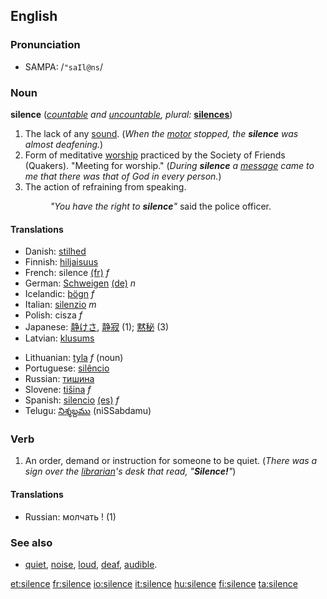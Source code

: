 ==English==

{{rank|regard|married|slowly|702|silence|afterwards|horses|wonder}}

===Pronunciation===
*SAMPA: /<tt>"saIl@ns</tt>/

===Noun===
'''silence'''  (''[[countable]] and [[uncountable]], plural:'' '''[[silences]]''')

# The lack of any [[sound]].  (''When the [[motor]] stopped, the '''silence''' was almost deafening.'')
# Form of meditative [[worship]] practiced by the Society of Friends (Quakers). "Meeting for worship." (''During '''silence''' a [[message]] came to me that there was that of God in every person.'')
# The action of refraining from speaking.
#:''"You have the right to '''silence'''"'' said the police officer.

====Translations====
{{top}}
*Danish: [[stilhed]]
*Finnish: [[hiljaisuus]]
*French: silence [[:fr:silence|(fr)]] ''f''
*German: [[Schweigen]] [[:de:Schweigen|(de)]] ''n''
*Icelandic: [[þögn]] ''f'' 
*Italian: [[silenzio]] ''m''
*Polish: cisza ''f''
*Japanese: [[静けさ]], [[静寂]] (1); [[黙秘]] (3)
*Latvian: [[klusums]] {{m}}
{{mid}}
*Lithuanian: [[tyla]] ''f'' (noun)
*Portuguese: [[silêncio]]
*Russian: [[тишина]] 
*Slovene: [[tišina]] ''f''
*Spanish: [[silencio]] [[:es:silencio|(es)]] ''f''
*Telugu: [[నిశ్శబ్దము]] (niSSabdamu)
{{bottom}}

===Verb===
{{en-infl-reg-other-e|silenc|e}}

# An order, demand or instruction for someone to be quiet.  (''There was a sign over the [[librarian]]'s desk that read, "'''Silence!'''"'')

====Translations====
*Russian: молчать ! (1)

===See also===
*[[quiet]], [[noise]], [[loud]], [[deaf]], [[audible]].

[[et:silence]]
[[fr:silence]]
[[io:silence]]
[[it:silence]]
[[hu:silence]]
[[fi:silence]]
[[ta:silence]]